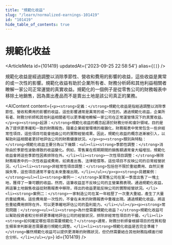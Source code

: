 ```yaml
---
title: "規範化收益"
slug: "/learn/normalized-earnings-101419"
id: "101419"
hide_table_of_contents: true
---
```



# 規範化收益

<ArticleMeta id={101419} updatedAt={'2023-09-25 22:58:54'} alias={`[]`} />
<div className='border-solid border-b border-t-0 my-4 border-[var(--ifm-color-gray-300)]' />

規範化收益是經過調整以消除季節性、營收和費用的影響的收益，這些收益是異常的或一次性的影響。規範化收益有助於企業所有者、財務分析師和其他利益相關者瞭解一家公司正常運營的真實收益。規範化的一個例子是從零售公司的財務報表中移除土地銷售，因為賣出產品而不是賣出土地是該公司真正的業務。

<AIContent content={`<p><strong>定義：</strong>規範化收益是指經過調整以消除季節性、營收和費用的影響的收益，這些影響通常是異常的或一次性的。通過規範化收益，企業所有者、財務分析師和其他利益相關者可以更準確地瞭解一家公司在正常運營情況下的真實收益。</p><p><strong>起源：</strong>規範化收益的概念起源於財務分析和會計領域，目的是為了提供更準確和一致的財務報告。隨着企業經營環境的複雜化，財務報表中常常包含一些非經常性項目，這些項目可能會扭曲公司的實際經營成果。因此，規範化收益的概念逐漸被引入，以幫助利益相關者更好地評估公司的財務健康狀況。</p><p><strong>類別與特點：</strong>規範化收益主要分為以下幾類：<ul><li><strong>季節性調整：</strong>消除由於季節性波動導致的收益變化。例如，零售業在假期期間的銷售額通常會大幅增加，規範化收益會將這些季節性因素排除在外。</li><li><strong>一次性項目調整：</strong>移除財務報表中的一次性收益或費用，如資產出售、法律賠償等。這些項目不反映公司的日常經營狀況。</li><li><strong>非經常性項目調整：</strong>包括但不限於重組費用、自然災害損失等，這些項目通常不會在未來重複出現。</li></ul></p><p><strong>具體案例：</strong><ul><li><strong>案例一：</strong>某零售公司在某一季度出售了一塊土地，獲得了一筆可觀的收益。然而，這筆收益並不反映公司的主營業務表現。通過規範化收益，將這筆土地銷售收益從財務報表中移除，得出的收益更能反映公司的實際經營狀況。</li><li><strong>案例二：</strong>一家制造公司在某一年經歷了一次重大重組，產生了大量的重組費用。這些費用是一次性的，不會在未來的財務報表中重複出現。通過規範化收益，將這些重組費用排除在外，可以更準確地評估公司的盈利能力。</li></ul></p><p><strong>常見問題：</strong><ul><li><strong>為什麼需要規範化收益？</strong>規範化收益可以幫助投資者和分析師更準確地評估公司的經營狀況，排除非經常性項目的干擾。</li><li><strong>如何確定哪些項目需要規範化？</strong>通常，財務分析師會根據項目的性質和發生頻率來判斷是否需要進行規範化調整。</li><li><strong>規範化收益是否完全準確？</strong>雖然規範化收益可以提供更清晰的財務狀況，但仍然需要結合其他財務指標進行綜合分析。</li></ul></p>`} id={101419} />
